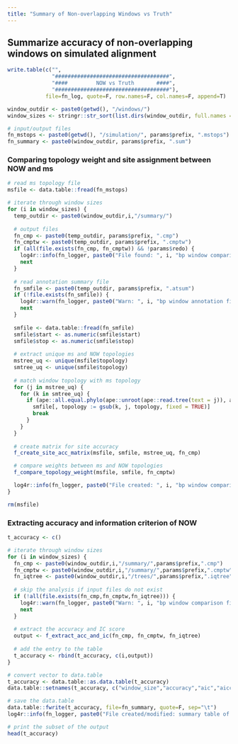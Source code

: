 ```yaml
---
title: "Summary of Non-overlapping Windows vs Truth"
---
```


## Summarize accuracy of non-overlapping windows on simulated alignment
```r
write.table(c("",
              "####################################",
              "####         NOW vs Truth       ####",
              "####################################"),
            file=fn_log, quote=F, row.names=F, col.names=F, append=T)

window_outdir <- paste0(getwd(), "/windows/")
window_sizes <- stringr::str_sort(list.dirs(window_outdir, full.names = F, recursive = F), numeric=T)

# input/output files
fn_mstops <- paste0(getwd(), "/simulation/", params$prefix, ".mstops")
fn_summary <- paste0(window_outdir, params$prefix, ".sum")
```

### Comparing topology weight and site assignment between NOW and ms
```r
# read ms topology file
msfile <- data.table::fread(fn_mstops)

# iterate through window sizes
for (i in window_sizes) {
  temp_outdir <- paste0(window_outdir,i,"/summary/")
  
  # output files
  fn_cmp <- paste0(temp_outdir, params$prefix, ".cmp")
  fn_cmptw <- paste0(temp_outdir, params$prefix, ".cmptw")
  if (all(file.exists(fn_cmp, fn_cmptw)) && !params$redo) {
    log4r::info(fn_logger, paste0("File found: ", i, "bp window comparison file."))
    next
  }
  
  # read annotation summary file
  fn_smfile <- paste0(temp_outdir, params$prefix, ".atsum")
  if (!file.exists(fn_smfile)) {
    log4r::warn(fn_logger, paste0("Warn: ", i, "bp window annotation file not found. Skipped."))
    next
  }
  
  smfile <- data.table::fread(fn_smfile)
  smfile$start <- as.numeric(smfile$start)
  smfile$stop <- as.numeric(smfile$stop)
  
  # extract unique ms and NOW topologies
  mstree_uq <- unique(msfile$topology)
  smtree_uq <- unique(smfile$topology)
  
  # match window topology with ms topology
  for (j in mstree_uq) {
    for (k in smtree_uq) {
      if (ape::all.equal.phylo(ape::unroot(ape::read.tree(text = j)), ape::read.tree(text = k))) {
        smfile[, topology := gsub(k, j, topology, fixed = TRUE)]
        break
      }
    }
  }
  
  # create matrix for site accuracy
  f_create_site_acc_matrix(msfile, smfile, mstree_uq, fn_cmp)

  # compare weights between ms and NOW topologies
  f_compare_topology_weight(msfile, smfile, fn_cmptw)

  log4r::info(fn_logger, paste0("File created: ", i, "bp window comparison files (", params$prefix, ".cmp)."))
}

rm(msfile)
```

### Extracting accuracy and information criterion of NOW
```r
t_accuracy <- c()

# iterate through window sizes
for (i in window_sizes) {
  fn_cmp <- paste0(window_outdir,i,"/summary/",params$prefix,".cmp")
  fn_cmptw <- paste0(window_outdir,i,"/summary/",params$prefix,".cmptw")
  fn_iqtree <- paste0(window_outdir,i,"/trees/",params$prefix,".iqtree")
  
  # skip the analysis if input files do not exist
  if (!all(file.exists(fn_cmp,fn_cmptw,fn_iqtree))) {
    log4r::warn(fn_logger, paste0("Warn: ", i, "bp window comparison file not found. Skipped."))
    next
  }
  
  # extract the accuracy and IC score
  output <- f_extract_acc_and_ic(fn_cmp, fn_cmptw, fn_iqtree)
  
  # add the entry to the table
  t_accuracy <- rbind(t_accuracy, c(i,output))
}

# convert vector to data.table
t_accuracy <- data.table::as.data.table(t_accuracy)
data.table::setnames(t_accuracy, c("window_size","accuracy","aic","aicc","bic","rmse"))

# save the data.table
data.table::fwrite(t_accuracy, file=fn_summary, quote=F, sep="\t")
log4r::info(fn_logger, paste0("File created/modified: summary table of NOW and ms (", params$prefix, ".sum)."))

# print the subset of the output
head(t_accuracy)
```